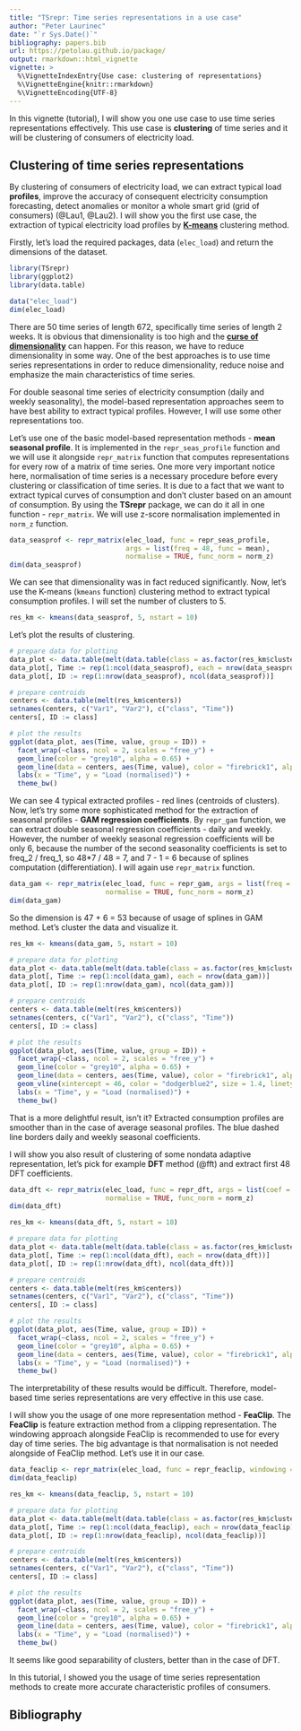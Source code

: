 ```yaml
---
title: "TSrepr: Time series representations in a use case"
author: "Peter Laurinec"
date: "`r Sys.Date()`"
bibliography: papers.bib
url: https://petolau.github.io/package/
output: rmarkdown::html_vignette
vignette: >
  %\VignetteIndexEntry{Use case: clustering of representations}
  %\VignetteEngine{knitr::rmarkdown}
  %\VignetteEncoding{UTF-8}
---
```


In this vignette (tutorial), I will show you one use case to use time series representations effectively. This use case is **clustering** of time series and it will be clustering of consumers of electricity load.

## Clustering of time series representations

By clustering of consumers of electricity load, we can extract typical load **profiles**, improve the accuracy of consequent electricity consumption forecasting, detect anomalies or monitor a whole smart grid (grid of consumers) (@Lau1, @Lau2). I will show you the first use case, the extraction of typical electricity load profiles by [**K-means**](https://en.wikipedia.org/wiki/K-means_clustering) clustering method.

Firstly, let's load the required packages, data (`elec_load`) and return the dimensions of the dataset.
```r
library(TSrepr)
library(ggplot2)
library(data.table)

data("elec_load")
dim(elec_load)
```

There are 50 time series of length 672, specifically time series of length 2 weeks. It is obvious that dimensionality is too high and the [**curse of dimensionality**](https://en.wikipedia.org/wiki/Curse_of_dimensionality) can happen.
For this reason, we have to reduce dimensionality in some way. One of the best approaches is to use time series representations in order to reduce dimensionality, reduce noise and emphasize the main characteristics of time series.

For double seasonal time series of electricity consumption (daily and weekly seasonality), the model-based representation approaches seem to have best ability to extract typical profiles. However, I will use some other representations too.

Let's use one of the basic model-based representation methods - **mean seasonal profile**. It is implemented in the `repr_seas_profile` function and we will use it alongside `repr_matrix` function that computes representations for every row of a matrix of time series. One more very important notice here, normalisation of time series is a necessary procedure before every clustering or classification of time series. It is due to a fact that we want to extract typical curves of consumption and don't cluster based on an amount of consumption.
By using the **TSrepr** package, we can do it all in one function - `repr_matrix`. We will use z-score normalisation implemented in `norm_z` function.
```r
data_seasprof <- repr_matrix(elec_load, func = repr_seas_profile,
                             args = list(freq = 48, func = mean),
                             normalise = TRUE, func_norm = norm_z)
dim(data_seasprof)
```

We can see that dimensionality was in fact reduced significantly. Now, let's use the K-means (`kmeans` function) clustering method to extract typical consumption profiles. I will set the number of clusters to 5.
```r
res_km <- kmeans(data_seasprof, 5, nstart = 10)
```

Let's plot the results of clustering.
```r
# prepare data for plotting
data_plot <- data.table(melt(data.table(class = as.factor(res_km$cluster), data_seasprof)))
data_plot[, Time := rep(1:ncol(data_seasprof), each = nrow(data_seasprof))]
data_plot[, ID := rep(1:nrow(data_seasprof), ncol(data_seasprof))]

# prepare centroids
centers <- data.table(melt(res_km$centers))
setnames(centers, c("Var1", "Var2"), c("class", "Time"))
centers[, ID := class]

# plot the results
ggplot(data_plot, aes(Time, value, group = ID)) +
  facet_wrap(~class, ncol = 2, scales = "free_y") +
  geom_line(color = "grey10", alpha = 0.65) +
  geom_line(data = centers, aes(Time, value), color = "firebrick1", alpha = 0.80, size = 1.2) +
  labs(x = "Time", y = "Load (normalised)") +
  theme_bw()
```

We can see 4 typical extracted profiles - red lines (centroids of clusters). Now, let's try some more sophisticated method for the extraction of seasonal profiles - **GAM regression coefficients**. By `repr_gam` function, we can extract double seasonal regression coefficients - daily and weekly. However, the number of weekly seasonal regression coefficients will be only 6, because the number of the second seasonality coefficients is set to freq_2 / freq_1, so 48*7 / 48 = 7, and 7 - 1 = 6 because of splines computation (differentiation). I will again use `repr_matrix` function.
```r
data_gam <- repr_matrix(elec_load, func = repr_gam, args = list(freq = c(48, 48*7)),
                        normalise = TRUE, func_norm = norm_z)
dim(data_gam)
```

So the dimension is 47 + 6 = 53 because of usage of splines in GAM method. Let's cluster the data and visualize it.
```r
res_km <- kmeans(data_gam, 5, nstart = 10)
```

```r
# prepare data for plotting
data_plot <- data.table(melt(data.table(class = as.factor(res_km$cluster), data_gam)))
data_plot[, Time := rep(1:ncol(data_gam), each = nrow(data_gam))]
data_plot[, ID := rep(1:nrow(data_gam), ncol(data_gam))]

# prepare centroids
centers <- data.table(melt(res_km$centers))
setnames(centers, c("Var1", "Var2"), c("class", "Time"))
centers[, ID := class]

# plot the results
ggplot(data_plot, aes(Time, value, group = ID)) +
  facet_wrap(~class, ncol = 2, scales = "free_y") +
  geom_line(color = "grey10", alpha = 0.65) +
  geom_line(data = centers, aes(Time, value), color = "firebrick1", alpha = 0.80, size = 1.2) +
  geom_vline(xintercept = 46, color = "dodgerblue2", size = 1.4, linetype = 5, alpha = 0.8) +
  labs(x = "Time", y = "Load (normalised)") +
  theme_bw()
```

That is a more delightful result, isn't it? Extracted consumption profiles are smoother than in the case of average seasonal profiles. The blue dashed line borders daily and weekly seasonal coefficients.

I will show you also result of clustering of some nondata adaptive representation, let's pick for example **DFT** method (@fft) and extract first 48 DFT coefficients.
```r
data_dft <- repr_matrix(elec_load, func = repr_dft, args = list(coef = 48),
                        normalise = TRUE, func_norm = norm_z)
dim(data_dft)
```

```r
res_km <- kmeans(data_dft, 5, nstart = 10)
```

```r
# prepare data for plotting
data_plot <- data.table(melt(data.table(class = as.factor(res_km$cluster), data_dft)))
data_plot[, Time := rep(1:ncol(data_dft), each = nrow(data_dft))]
data_plot[, ID := rep(1:nrow(data_dft), ncol(data_dft))]

# prepare centroids
centers <- data.table(melt(res_km$centers))
setnames(centers, c("Var1", "Var2"), c("class", "Time"))
centers[, ID := class]

# plot the results
ggplot(data_plot, aes(Time, value, group = ID)) +
  facet_wrap(~class, ncol = 2, scales = "free_y") +
  geom_line(color = "grey10", alpha = 0.65) +
  geom_line(data = centers, aes(Time, value), color = "firebrick1", alpha = 0.80, size = 1.2) +
  labs(x = "Time", y = "Load (normalised)") +
  theme_bw()
```

The interpretability of these results would be difficult. Therefore, model-based time series representations are very effective in this use case.

I will show you the usage of one more representation method - **FeaClip**. The **FeaClip** is feature extraction method from a clipping representation. The windowing approach alongside FeaClip is recommended to use for every day of time series. The big advantage is that normalisation is not needed alongside of FeaClip method. Let's use it in our case.
```r
data_feaclip <- repr_matrix(elec_load, func = repr_feaclip, windowing = TRUE, win_size = 48)
dim(data_feaclip)
```

```r
res_km <- kmeans(data_feaclip, 5, nstart = 10)
```

```r
# prepare data for plotting
data_plot <- data.table(melt(data.table(class = as.factor(res_km$cluster), data_feaclip)))
data_plot[, Time := rep(1:ncol(data_feaclip), each = nrow(data_feaclip))]
data_plot[, ID := rep(1:nrow(data_feaclip), ncol(data_feaclip))]

# prepare centroids
centers <- data.table(melt(res_km$centers))
setnames(centers, c("Var1", "Var2"), c("class", "Time"))
centers[, ID := class]

# plot the results
ggplot(data_plot, aes(Time, value, group = ID)) +
  facet_wrap(~class, ncol = 2, scales = "free_y") +
  geom_line(color = "grey10", alpha = 0.65) +
  geom_line(data = centers, aes(Time, value), color = "firebrick1", alpha = 0.80, size = 1.2) +
  labs(x = "Time", y = "Load (normalised)") +
  theme_bw()
```

It seems like good separability of clusters, better than in the case of DFT.

In this tutorial, I showed you the usage of time series representation methods to create more accurate characteristic profiles of consumers.

## Bibliography
